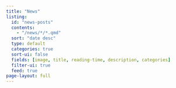 ```yaml
---
title: "News"
listing:
  id: "news-posts"
  contents:
    - "/news/*/*.qmd"
  sort: "date desc"
  type: default
  categories: true
  sort-ui: false
  fields: [image, title, reading-time, description, categories]
  filter-ui: true
  feed: true
page-layout: full
---
```


::: {#news-posts}
:::
